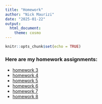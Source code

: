 ```yaml
---
title: "Homework"
author: "Nick Maurizi"
date: "2025-01-22"
output:
  html_document:
    theme: cosmo
---
```


```r
knitr::opts_chunk$set(echo = TRUE)
```

### Here are my homework assignments:


- [homework 3](homework3.html)
- [homework 4](homework4.html)
- [homework 5](homework5.html)
- [homework 6](homework6.html)
- [homework 7](homework7.html)
- [homework 8](homework8.html)




